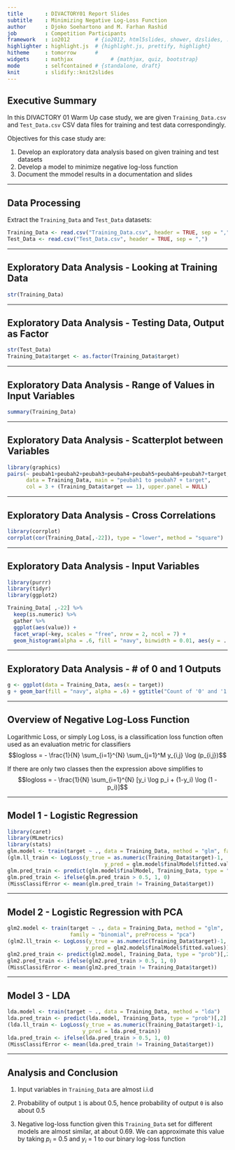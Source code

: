 ```yaml
---
title       : DIVACTORY01 Report Slides
subtitle    : Minimizing Negative Log-Loss Function
author      : Djoko Soehartono and M. Farhan Rashid
job         : Competition Participants
framework   : io2012        # {io2012, html5slides, shower, dzslides, ...}
highlighter : highlight.js  # {highlight.js, prettify, highlight}
hitheme     : tomorrow      # 
widgets     : mathjax            # {mathjax, quiz, bootstrap}
mode        : selfcontained # {standalone, draft}
knit        : slidify::knit2slides
---
```


## Executive Summary

In this DIVACTORY 01 Warm Up case study, we are given `Training_Data.csv` and `Test_Data.csv` CSV data files for training and test data correspondingly. 

Objectives for this case study are:

1. Develop an exploratory data analysis based on given training and test datasets
2. Develop a model to minimize negative log-loss function
3. Document the mmodel results in a documentation and slides


---

## Data Processing

Extract the `Training_Data` and `Test_Data` datasets:
```r
Training_Data <- read.csv("Training_Data.csv", header = TRUE, sep = ",")
Test_Data <- read.csv("Test_Data.csv", header = TRUE, sep = ",")
```

---

## Exploratory Data Analysis - Looking at Training Data
```r
str(Training_Data)
```

---

## Exploratory Data Analysis - Testing Data, Output as Factor

```r
str(Test_Data)
Training_Data$target <- as.factor(Training_Data$target)
```

---

## Exploratory Data Analysis - Range of Values in Input Variables

```r
summary(Training_Data)
```

---

## Exploratory Data Analysis - Scatterplot between Variables

```r
library(graphics)
pairs(~ peubah1+peubah2+peubah3+peubah4+peubah5+peubah6+peubah7+target, 
      data = Training_Data, main = "peubah1 to peubah7 + target", 
      col = 3 + (Training_Data$target == 1), upper.panel = NULL)
```

---

## Exploratory Data Analysis - Cross Correlations

```r
library(corrplot)
corrplot(cor(Training_Data[,-22]), type = "lower", method = "square")
```

---

## Exploratory Data Analysis - Input Variables
```r
library(purrr)
library(tidyr)
library(ggplot2)

Training_Data[ ,-22] %>%
  keep(is.numeric) %>%
  gather %>%
  ggplot(aes(value)) +
  facet_wrap(~key, scales = "free", nrow = 2, ncol = 7) +
  geom_histogram(alpha = .6, fill = "navy", binwidth = 0.01, aes(y = ..density..))
```

---

## Exploratory Data Analysis - # of 0 and 1 Outputs
```r
g <- ggplot(data = Training_Data, aes(x = target))
g + geom_bar(fill = "navy", alpha = .6) + ggtitle("Count of '0' and '1' in target")
```

---

## Overview of Negative Log-Loss Function
Logarithmic Loss, or simply Log Loss, is a classification loss function often used as an evaluation metric for classifiers
$$logloss = - \frac{1}{N} \sum_{i=1}^{N} \sum_{j=1}^M y_{i,j} \log (p_{i,j})$$

If there are only two classes then the expression above simplifies to
$$logloss = - \frac{1}{N} \sum_{i=1}^{N} [y_i \log p_i + (1-y_i) \log (1 - p_i)]$$

---

## Model 1 - Logistic Regression

```r
library(caret)
library(MLmetrics)
library(stats)
glm.model <- train(target ~ ., data = Training_Data, method = "glm", family = "binomial")
(glm.ll_train <- LogLoss(y_true = as.numeric(Training_Data$target)-1, 
                               y_pred = glm.model$finalModel$fitted.values))
glm.pred_train <- predict(glm.model$finalModel, Training_Data, type = "response")
glm.pred_train <- ifelse(glm.pred_train > 0.5, 1, 0)
(MissClassifError <- mean(glm.pred_train != Training_Data$target))
```

---

## Model 2 - Logistic Regression with PCA

```r
glm2.model <- train(target ~ ., data = Training_Data, method = "glm",
                    family = "binomial", preProcess = "pca")
(glm2.ll_train <- LogLoss(y_true = as.numeric(Training_Data$target)-1,
                         y_pred = glm2.model$finalModel$fitted.values))
glm2.pred_train <- predict(glm2.model, Training_Data, type = "prob")[,2]
glm2.pred_train <- ifelse(glm2.pred_train > 0.5, 1, 0)
(MissClassifError <- mean(glm2.pred_train != Training_Data$target))
```

---

## Model 3 - LDA

```r
lda.model <- train(target ~ ., data = Training_Data, method = "lda")
lda.pred_train <- predict(lda.model, Training_Data, type = "prob")[,2]
(lda.ll_train <- LogLoss(y_true = as.numeric(Training_Data$target)-1,
                        y_pred = lda.pred_train))
lda.pred_train <- ifelse(lda.pred_train > 0.5, 1, 0)
(MissClassifError <- mean(lda.pred_train != Training_Data$target))
```

---

## Analysis and Conclusion

1. Input variables in `Training_Data` are almost i.i.d

2. Probability of output `1` is about 0.5, hence probability of output `0` is also about 0.5

3. Negative log-loss function given this `Training_Data` set for different models are almost similar, at about 0.69. We can approximate this value by taking $p_i$ = 0.5 and $y_i$ = 1 to our binary log-loss function
